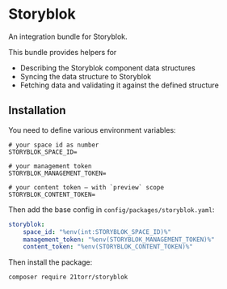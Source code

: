 
# Storyblok

<LinkList
	github="https://github.com/21TORR/StoryblokBundle"
	packagist="https://packagist.org/packages/21torr/storyblok"
/>

An integration bundle for Storyblok.

This bundle provides helpers for

- Describing the Storyblok component data structures
- Syncing the data structure to Storyblok
- Fetching data and validating it against the defined structure


## Installation

You need to define various environment variables:

```dotenv
# your space id as number
STORYBLOK_SPACE_ID=

# your management token
STORYBLOK_MANAGEMENT_TOKEN=

# your content token – with `preview` scope
STORYBLOK_CONTENT_TOKEN=
```

Then add the base config in `config/packages/storyblok.yaml`:

```yaml
storyblok:
    space_id: "%env(int:STORYBLOK_SPACE_ID)%"
    management_token: "%env(STORYBLOK_MANAGEMENT_TOKEN)%"
    content_token: "%env(STORYBLOK_CONTENT_TOKEN)%"
```


Then install the package:

```shell
composer require 21torr/storyblok
```
